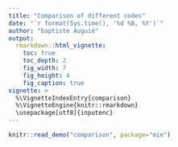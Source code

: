```yaml
---
title: "Comparison of different codes"
date: "`r format(Sys.time(), '%d %B, %Y')`"
author: "baptiste Auguié"
output:
  rmarkdown::html_vignette:
    toc: true
    toc_depth: 2
    fig_width: 7
    fig_height: 4
    fig_caption: true
vignette: >
  %\VignetteIndexEntry{comparison}
  %\VignetteEngine{knitr::rmarkdown}
  \usepackage[utf8]{inputenc}
---
```


```r
knitr::read_demo("comparison", package="mie")
```


```r
```


```r
```


